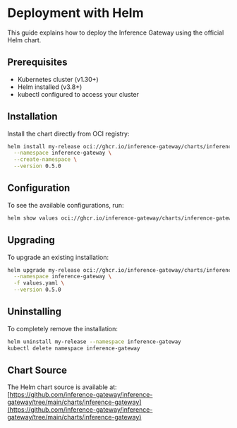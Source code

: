 # Deployment with Helm

This guide explains how to deploy the Inference Gateway using the official Helm chart.

## Prerequisites

- Kubernetes cluster (v1.30+)
- Helm installed (v3.8+)
- kubectl configured to access your cluster

## Installation

Install the chart directly from OCI registry:
```bash
helm install my-release oci://ghcr.io/inference-gateway/charts/inference-gateway \
  --namespace inference-gateway \
  --create-namespace \
  --version 0.5.0
```

## Configuration

To see the available configurations, run:
```bash
helm show values oci://ghcr.io/inference-gateway/charts/inference-gateway
```

## Upgrading

To upgrade an existing installation:

```bash
helm upgrade my-release oci://ghcr.io/inference-gateway/charts/inference-gateway \
  --namespace inference-gateway \
  -f values.yaml \
  --version 0.5.0
```

## Uninstalling

To completely remove the installation:

```bash
helm uninstall my-release --namespace inference-gateway
kubectl delete namespace inference-gateway
```

## Chart Source

The Helm chart source is available at:  
[https://github.com/inference-gateway/inference-gateway/tree/main/charts/inference-gateway](https://github.com/inference-gateway/inference-gateway/tree/main/charts/inference-gateway)
